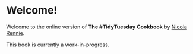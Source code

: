 # Welcome! {.unnumbered}

Welcome to the online version of **The #TidyTuesday Cookbook** by [Nicola Rennie](https://nrennie.rbind.io/).

This book is currently a work-in-progress.